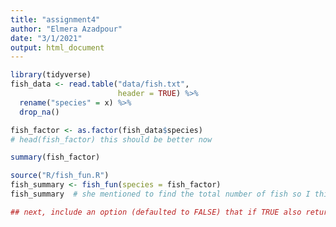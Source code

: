 ```yaml
---
title: "assignment4"
author: "Elmera Azadpour"
date: "3/1/2021"
output: html_document
---
```


```r
library(tidyverse)
fish_data <- read.table("data/fish.txt",
                        header = TRUE) %>% 
  rename("species" = x) %>% 
  drop_na() 

fish_factor <- as.factor(fish_data$species)
# head(fish_factor) this should be better now

summary(fish_factor)

source("R/fish_fun.R")
fish_summary <- fish_fun(species = fish_factor)
fish_summary  # she mentioned to find the total number of fish so I think just doing total = sum(summary(species)) works in the function and not length.

## next, include an option (defaulted to FALSE) that if TRUE also returns a histogram of the number of each fish type, with a title giving the total number of fish caught. Remember that you can save a graph as a variable.
```